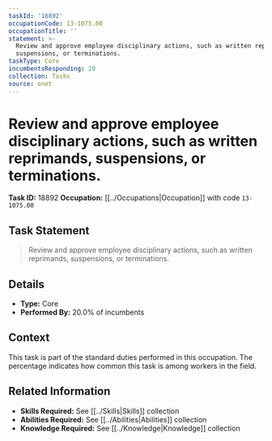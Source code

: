 ```yaml
---
taskId: '18892'
occupationCode: 13-1075.00
occupationTitle: ''
statement: >-
  Review and approve employee disciplinary actions, such as written reprimands,
  suspensions, or terminations.
taskType: Core
incumbentsResponding: 20
collection: Tasks
source: onet
---
```

# Review and approve employee disciplinary actions, such as written reprimands, suspensions, or terminations.

**Task ID:** 18892
**Occupation:** [[../Occupations|Occupation]] with code `13-1075.00`

## Task Statement

> Review and approve employee disciplinary actions, such as written reprimands, suspensions, or terminations.

## Details

- **Type:** Core
- **Performed By:** 20.0% of incumbents

## Context

This task is part of the standard duties performed in this occupation. The percentage indicates how common this task is among workers in the field.

## Related Information

- **Skills Required:** See [[../Skills|Skills]] collection
- **Abilities Required:** See [[../Abilities|Abilities]] collection
- **Knowledge Required:** See [[../Knowledge|Knowledge]] collection
